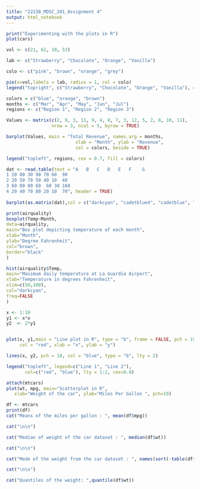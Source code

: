 ---
title: "22238_MDSC_201_Assignment 4"
output: html_notebook
---

```{r}
print("Experimenting with the plots in R")
plot(cars)
```

```{r}
vol <- c(21, 62, 10, 53)

lab <- c("Strawberry", "Chocolate", "Orange", "Vanilla")

colo <- c("pink", "brown", "orange", "grey")

pie(x=vol,labels = lab, radius = 1, col = colo)
legend("topright", c("Strawberry", "Chocolate", "Orange", "Vanilla"), cex = 0.7, fill = colo)
```

```{r}
colors = c("blue", "orange", "brown")
months <- c("Mar", "Apr", "May", "Jun", "Jul")
regions <- c("Region 1", "Region 2", "Region 3")

Values <- matrix(c(2, 9, 3, 11, 9, 4, 8, 7, 3, 12, 5, 2, 8, 10, 11), 
                 nrow = 3, ncol = 5, byrow = TRUE)

barplot(Values, main = "Total Revenue", names.arg = months, 
                          xlab = "Month", ylab = "Revenue", 
                          col = colors, beside = TRUE)

legend("topleft", regions, cex = 0.7, fill = colors)
```

```{r}

dat <- read.table(text = "A   B   C   D   E   F    G
1 10 80 30 90 70 60  90
2 20 50 70 50 40 10  40
3 60 80 80 60  60 30 160
4 20 40 70 80 20 10  70", header = TRUE)
  
barplot(as.matrix(dat),col = c("darkcyan", "cadetblue4", "cadetblue", "cadetblue1"))
```

```{r}
print(airquality)
boxplot(Temp~Month,
data=airquality,
main="Box plot depicting temperature of each month",
xlab="Month",
ylab="Degree Fahrenheit",
col="brown",
border="black"
)
```

```{r}
hist(airquality$Temp,
main="Maximum daily temperature at La Guardia Airport",
xlab="Temperature in degrees Fahrenheit",
xlim=c(50,100),
col="darkcyan",
freq=FALSE
)
```

```{r}
x <- 1:10
y1 <- x*x
y2  <- 2*y1


plot(x, y1,main = "Line plot in R", type = "b", frame = FALSE, pch = 19, 
     col = "red", xlab = "x", ylab = "y")

lines(x, y2, pch = 18, col = "blue", type = "b", lty = 2)

legend("topleft", legend=c("Line 1", "Line 2"),
       col=c("red", "blue"), lty = 1:2, cex=0.8)
```

```{r}
attach(mtcars)
plot(wt, mpg, main="Scatterplot in R",
   xlab="Weight of the car", ylab="Miles Per Gallon ", pch=19)
```

```{r}
df <- mtcars
print(df)
cat("Means of the miles per gallon : ", mean(df$mpg))

cat("\n\n")

cat("Median of weight of the car dataset : ", median(df$wt))

cat("\n\n")

cat("Mode of the weight from the car dataset : ", names(sort(-table(df$wt)))[1])

cat("\n\n")

cat("Quantiles of the weight: ",quantile(df$wt))
```
